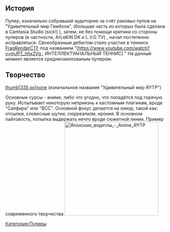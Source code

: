 == История ==
{{Инфобокс для пуперов
|title2=Jespin
|другие_ники=
|image3=[[Файл:A-AiVRTPbBk.jpg|left]]
|сферы_творчества= RYTP, "комексы про сас" (контент)
|год_начала=27 июл. 2014 г.
|image4=[[Файл:0qzSAQbtu30.jpg|left]]
|имя_фамилия=Илья Камалов
|дата_рождения=20 марта 2000 г.
|место_проживания=Ульяновск
|ссылки=
*[https://www.youtube.com/c/Jespin YouTube]
*[https://www.youtube.com/channel/UCDEmzpcl8JtqicpM-Rrf8VA Альт]
*[https://vk.com/ilya_senpai Страница ВК]
*[https://vk.com/jespinofficial Группа ВК]
*[http://youchew.net/forum/index.php?/profile/20173-jespin/ YouChew]
}}

Пупер, изначально собравший аудиторию за счёт раковых пупов на "Удивительный мир Гамбола", (большая часть из которых была сделана в Camtasia Studio (sick!) ), затем, не без помощи критики со стороны пуперов (в частности, ArLeKiN DK и L.V.G TV) , начал постепенно исправляться. Своеобразным дебютом стало участие в теннисе [[FragRenderCTF]] под названием "[https://www.youtube.com/watch?v=mJPT_hhx2Vg&#x20; ИНТЕЛЛЕКТУАНАЛЬНЫЙ ТЕННИС] " На данный момент является среднескиллованым пупером. 

== Творчество ==
[[Файл:Shit 1|thumb|335 px|none]] (изначальное название "Удивительный мир RYTP")

<nowiki> </nowiki>Основные сурсы - аниме, либо что угодно, что попадётся под горячую руку. Испытывает некоторую неприязнь к кастомным плагинам, вроде "Сапфира" или "BCC".
Основной фокус делается на юмор, такой как: отсылки, словесные шутки, сюрреализм, ирония. В основном лайтовость, попытка выдержать нечто вроде сюжетной линии.
Пример современного творчества
[[File:Японские водятлы - Anime RYTP|left|thumb|293x293px]]

[[Категория:Пуперы]]